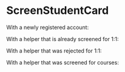 
<Meta title="Screening/ScreenStudentCard" component={ScreenStudentCard} />

# ScreenStudentCard

With a newly registered account:

<Story name="ScreenStudentCard / no screening">
    <MockScreener>
        <ScreenStudentCard
            student={{
                active: true,
                id: 1,
                email: 'test+helfer@lern-fair.de',
                firstname: 'Max',
                lastname: 'Musterhelfer',
                createdAt: new Date(),
                subjectsFormatted: [{ name: 'Deutsch', grade: { min: 1, max: 10 } }],
                languages: ['Deutsch', 'Englisch'],
                instructorScreenings: [],
                tutorScreenings: [],
                matches: [],
                subcoursesInstructing: [],
            }}
        />
    </MockScreener>
</Story>

With a helper that is already screened for 1:1:

<Story name="ScreenStudentCard / tutor screening">
    <MockScreener>
        <ScreenStudentCard
            student={{
                active: true,
                id: 1,
                email: 'test+helfer@lern-fair.de',
                firstname: 'Max',
                lastname: 'Musterhelfer',
                createdAt: new Date(),
                subjectsFormatted: [{ name: 'Deutsch', grade: { min: 1, max: 10 } }],
                languages: ['Deutsch', 'Englisch'],
                instructorScreenings: [],
                tutorScreenings: [{ success: true, screener: { firstname: 'Ein', lastname: 'Anderer' }, createdAt: new Date(), comment: 'Passt!' }],
                matches: [
                    { subjectsFormatted: [{ name: 'Deutsch' }], createdAt: new Date(), pupil: { firstname: 'Max', lastname: 'Musterschüler' } },
                    {
                        subjectsFormatted: [{ name: 'Deutsch' }],
                        dissolved: true,
                        dissolvedAt: new Date(),
                        dissolvedBy: 'student',
                        dissolveReasonEnum: 'noMoreHelpNeeded',
                        createdAt: new Date(),
                        pupil: { firstname: 'Max', lastname: 'Musterschüler' },
                    },
                ],
                subcoursesInstructing: [],
            }}
        />
    </MockScreener>
</Story>

With a helper that was rejected for 1:1:

<Story name="ScreenStudentCard / rejected tutor screening">
    <MockScreener>
        <ScreenStudentCard
            student={{
                active: true,
                id: 1,
                email: 'test+helfer@lern-fair.de',
                firstname: 'Max',
                lastname: 'Musterhelfer',
                createdAt: new Date(),
                subjectsFormatted: [{ name: 'Deutsch', grade: { min: 1, max: 10 } }],
                languages: ['Deutsch', 'Englisch'],
                instructorScreenings: [],
                tutorScreenings: [{ success: false, screener: { firstname: 'Ein', lastname: 'Anderer' }, createdAt: new Date(), comment: 'Passt nicht :/' }],
                matches: [],
                subcoursesInstructing: [],
            }}
        />
    </MockScreener>
</Story>

With a helper that was screened for courses:

<Story name="ScreenStudentCard / instructor screening">
    <MockScreener>
        <ScreenStudentCard
            student={{
                active: true,
                id: 1,
                email: 'test+helfer@lern-fair.de',
                firstname: 'Max',
                lastname: 'Musterhelfer',
                createdAt: new Date(),
                subjectsFormatted: [{ name: 'Deutsch', grade: { min: 1, max: 10 } }],
                languages: ['Deutsch', 'Englisch'],
                instructorScreenings: [{ success: true, screener: { firstname: 'Ein', lastname: 'Anderer' }, createdAt: new Date(), comment: 'Passt!' }],
                tutorScreenings: [],
                matches: [],
                subcoursesInstructing: [
                    {
                        id: 1,
                        course: { name: 'Musterkurs', tags: [{ name: 'Englisch' }] },
                        nextLecture: { start: new Date(), duration: 60 },
                    },
                ],
            }}
        />
    </MockScreener>
</Story>
